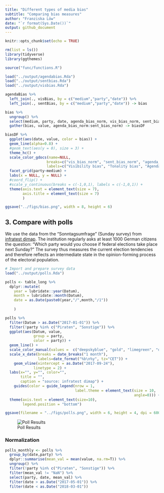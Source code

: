 ```yaml
---
title: "Different types of media bias"
subtitle: "Comparing bias measures"
author: "Franziska Löw"
date: "`r format(Sys.Date())`"
output: github_document
---
```


```r
knitr::opts_chunk$set(echo = TRUE)
```

```r
rm(list = ls())
library(tidyverse)
library(ggthemes)

source("func/functions.R")
```

```r
load("../output/agendabias.Rda")
load("../output/sentbias.Rda")
load("../output/visbias.Rda")

agendaBias %>%
  left_join(., visBias, by = c("medium","party","date")) %>%
  left_join(., sentBias, by = c("medium","party","date")) -> bias
```

```r
bias %>%
  ungroup() %>%
  select(medium, party, date, agenda_bias_norm, vis_bias_norm, sent_bias_norm) %>%
  gather(bias, value, agenda_bias_norm:sent_bias_norm) -> biasDF
```

```r
biasDF %>%
  ggplot(aes(date, value, color = bias)) +
  geom_line(alpha=0.8) +
  #geom_text(aes(y = 0), size = 3) +
  theme_hc() +
  scale_color_gdocs(name=NULL,
                   breaks=c("vis_bias_norm", "sent_bias_norm", "agenda_bias_norm"),
                   labels=c("Visibility bias", "Tonality bias", "Agenda bias")) +
  facet_grid(party~medium) +
  labs(x = NULL, y = NULL) +
  #coord_flip() +
  #scale_y_continuous(breaks = c(-1,0,1), labels = c(-1,0,1)) +
  theme(axis.text = element_text(size = 7),
        axis.title = element_text(size = 7)
        )

ggsave("../figs/bias.png", width = 8, height = 6)
```

## 3. Compare with polls

We use the data from the "Sonntagsumfrage" (Sunday survey) from [infratest dimap](https://www.infratest-dimap.de/umfragen-analysen/bundesweit/sonntagsfrage/). The institution regularly asks at least 1000 German citizens the question: "Which party would you choose if federal elections take place next Sunday?" The survey thus measures the current election tendencies and therefore reflects an intermediate state in the opinion-forming process of the electoral population.

```r
# Import and prepare survey data
load("../output/polls.Rda")

polls <- table_long %>%
  dplyr::mutate(
    year = lubridate::year(Datum),
    month = lubridate::month(Datum),
    date = as.Date(paste0(year,"/",month,"/1"))
    
    )
```

```r
polls %>%
  filter(Datum > as.Date("2017-01-01")) %>%
  filter(!party %in% c("Piraten", "Sonstige")) %>%
  ggplot(aes(Datum, value,
             group = party,
             color = party)) +
  geom_line() +
  scale_color_manual(values =  c("deepskyblue", "gold", "limegreen", "deeppink", "red", "black")) +
  scale_x_date(breaks = date_breaks("1 month"), 
               labels=date_format("%b\n%y", tz="CET")) +
    geom_vline(xintercept = as.Date("2017-09-24"), 
             linetype = 2) +
  labs(x="", y="", color="",
       title = "",
       caption = "source: infratest dimap") +
    guides(color = guide_legend(nrow = 1,
                                label.theme = element_text(size = 10,
                                                           angle=0))) +
  theme(axis.text = element_text(size=10),
        legend.position = "bottom")

ggsave(filename = "../figs/polls.png", width = 6, height = 4, dpi = 600)
```

![Poll Results](../figs/polls.png)

### Normalization 

```r
polls_monthly <- polls %>%
  group_by(date,party) %>%
  dplyr::summarise(mean_val = mean(value, na.rm=T)) %>%
  ungroup() %>%
  filter(!party %in% c("Piraten", "Sonstige")) %>%
  filter(mean_val != "NaN") %>%
  select(party, date, mean_val) %>%
  filter(date > as.Date("2017-05-01")) %>%
  filter(date < as.Date("2018-03-01")) 
```

